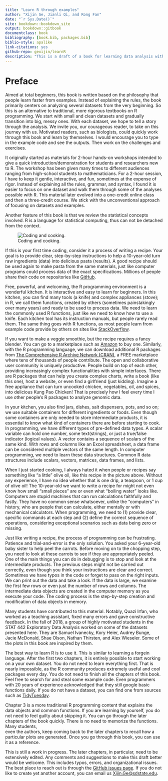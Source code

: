 --- 
title: "Learn R through examples"
author: "Xijin Ge, Jianli Qi, and Rong Fan"
date: "`r Sys.Date()`"
site: bookdown::bookdown_site
output: bookdown::gitbook
documentclass: book
bibliography: [book.bib, packages.bib]
biblio-style: apalike
link-citations: yes
github-repo: gexijin/learnR
description: "This is a draft of a book for learning data analysis with the R language. This book emphasizes hands activities. Comments and suggestions are welcome."
---
   

# Preface{-}
Aimed at total beginners, this book is written based on the philosophy that people learn faster from examples. 
Instead of explaining the rules, the book primarily centers on analyzing several datasets from the very beginning.
 So this is an alternative to traditional, more rigorous textbooks on R programming. 
 We start with small and clean datasets and gradually transition into big, messy ones.
  With each dataset, we hope to tell a story through the analysis. 
  We invite you, our courageous reader, to take on this journey with us. 
  Motivated readers, such as biologists, could quickly work through this book and learn by themselves. 
  I would encourage you to type in the example code and see the outputs. Then work on the challenges and exercises. 

It originally started as materials for 2-hour hands-on workshops intended to 
give a quick introduction/demonstration for students and researchers new to R. 
The workshop has been given many times to different audiences ranging from high-school students
 to mathematicians. For a 2-hour session, I have to keep it gentle, interactive, and fun, 
 sometimes at the expense of rigor. Instead of explaining all the rules, grammar, and syntax, 
 I found it is easier to focus on one dataset and walk them through some of the analyses possible with R. 
 This material later evolved into a one-credit online class and then a three-credit course. 
 We stick with the unconventional approach of focusing on datasets and examples. 

Another feature of this book is that we review the statistical concepts involved. 
R is a language for statistical computing, thus can not be detached from the context. 

![Coding and cooking.](https://github.com/gexijin/learnR/raw/master/images/cooking.png)

If this is your first time coding, consider it a process of writing a recipe. 
Your goal is to provide clear, step-by-step instructions to help a 10-year-old turn raw 
ingredients (data) into delicious pasta (results). A good recipe should be used again 
to make pasta from the same materials, just like computer programs could process data 
of the exact specifications. Millions of people share their code on repositories like [GitHub](https://github.com/).

Free, powerful, and welcoming, the R programming environment is a wonderful kitchen. 
It is interactive and easy to learn for beginners. In this kitchen, you can find many 
tools (a knife) and complex appliances (stove); in R, we call them functions,
 created by others (sometimes painstakingly over many years) and ready to be 
 used to process data. We need to learn the commonly used R functions, 
 just like we need to know how to use a knife. Each kitchen tool 
 has its instruction manuals, but people rarely read them. The same thing 
 goes with R functions, as most people learn from example code provide
  by others on sites like [StackOverflow](https://stackoverflow.com/).

If you want to make a veggie smoothie, but the recipe requires a fancy 
blender. You can go to a marketplace
 such as [Amazon](https://www.amazon.com/) to buy one. 
 Similarly, with the R programming language, we can download additional R
  packages from [The Comprehensive R Archive Network (CRAN)](https://cran.r-project.org/), 
  a FREE marketplace where tens of thousands of people contribute. 
  The open and collaborative user community is uniquely productive. 
  People build on top of each other, providing increasingly complex 
  functionalities with simple interfaces. There are R packages that can 
  help you create complex charts,  write a book (like this one), 
  host a website, or even find a girlfriend (just kidding). 
  Imagine a free appliance that can turn uncooked chicken, 
  vegetables, oil, and spices, into delicious Kung Pao Chicken! 
  That is precisely how I feel every time I use other people's 
  R packages to analyze genomic data.

In your kitchen, you also find jars, dishes, salt dispensers, pots, and so on; 
we use suitable containers for different ingredients or foods. Even though some 
containers are only needed to store intermediate products, it is essential to 
know what kind of containers there are before starting to cook. In programming, 
we have different types of pre-defined data types. A scalar variable can hold 
one number, some text(strings), or just a true/false indicator (logical values). 
A vector contains a sequence of scalars of the same kind. With rows and columns 
like an Excel spreadsheet, a data frame can be considered multiple vectors 
of the same length. In computer programming, we need to learn these data structures. 
Common R data structures include scalars, vectors, matrices, data frames, and lists.

When I just started cooking, I always hated it when people or recipes say something 
like “a little”  olive oil,  like this recipe in the picture above. Without any experience, 
I have no idea whether that is one drip, a teaspoon,  or 1 cup of olive oil! 
The 10-year-old we want to write a recipe for might not even know how small 
“small pieces” are or even what “boiling water” looks like. Computers are stupid 
machines that can run calculations faithfully and fastly.  They have no common sense whatsoever,
 unlike the “computers” in history, who are people that can calculate, either mentally or 
 with mechanical calculators. When programming, we need to (1) provide clear, specific commands 
 at each step and (2) define the correct sequence of operations, considering exceptional 
 scenarios such as data being zero or missing.

Just like writing a recipe, the process of programming can be frustrating. Patience and 
trial-and-error is the only solution. You asked your 6-year-old baby sister to help peel 
the carrots. Before moving on to the chopping step, you need to look at these carrots to 
see if they are appropriately peeled. One of the main things you can do in debugging is 
to stop and look at the intermediate products. The previous steps might not be carried 
out correctly, even though you think your instructions are clear and correct. 
Sometimes we have typos in the code or forget to pass on the right inputs. 
We can print out the data and take a look. If the data is large, we examine 
the first few rows or even just the number of rows and columns. 
The intermediate data objects are created in the computer memory as you execute your code. 
The coding process is the step-by-step creation and modification of data objects in memory.


Many students have contributed to this material. Notably, Quazi Irfan, who worked as 
a teaching assistant, fixed many errors and gave constructive feedback. In the fall of 
2018, a group of highly motivated students in the STAT 442 Exploratory Data Analysis 
worked on some of the datasets presented here. They are Samuel Ivanecky, Kory Heier, 
Audrey Bunge, Jacie McDonald, Shae Olson, Nathan Thirsten, and Alex Wieseler. 
Some of the plots in this book are inspired by them.


The best way to learn R is to use it. This is similar to learning a forgein language.
After the first two chapters, it is entirely 
possible to start working on a your own dataset. You do not need to learn everything first. 
That is nearly impossible, as the R community produces extremely useful and cool packages every day.
You do not need to finish all the chapters of this book. 
 Feel free to 
search for and steal some example code. Even programmers with 20 years of experience 
 acknowledged that they still google basic functions daily. 
If you do not have a dataset, you can find one from sources
such as [TidyTuesday](https://github.com/rfordatascience/tidytuesday). 

Chapter 3 is a more traditional R programming content that explains the data objects and 
common functions. If you are learning by yourself, you do not need to feel guilty about skipping it. 
You can go through the later chapters of the book quickly. 
There is no need to memorize the functions. Many students,  
even the authors, keep coming back to the later chapters 
to recall how a particular plots are generated. Once you go through this book, you can use it as a reference. 

This is still a work in progress. The later chapters, in particular, need to be extensively edited.
Any comments and suggestions to make this draft better would be welcome. 
This includes typos, errors, and organizational issues. The best place to reach 
out is through the [GitHub issues page](https://github.com/gexijin/learnR/issues).
 If you do not like to create yet another account, you can email us <Xijin.Ge@sdstate.edu>.
